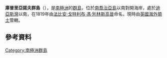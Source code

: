{{Coord|54|45|S|36|19|W|source:GNIS|display=title}}

'''庫普里亞諾夫群島'''（{{lang-en|Kupriyanov Islands}}），是[[南極洲|南極洲]]的[[群島|群島]]，位於[[南喬治亞島|南喬治亞島]]以南對開海岸，處於[[迪亞斯灣|迪亞斯灣]]以南，在1819年由[[法比安·戈特利布·馮·別林斯高晉|法比安·戈特利布·馮·別林斯高晉]]命名，現時由[[英國海外領土|英國海外領土]]管轄。

==參考資料==
{{cite gnis | type = antarid | id = 8279| name = Kupriyanov Islands | accessdate = 2013-05-20}}

{{Antarctica-geo-stub}}
{{南喬治亞與南桑威奇群島}}

[[Category:南極洲群島|Category:南極洲群島]]